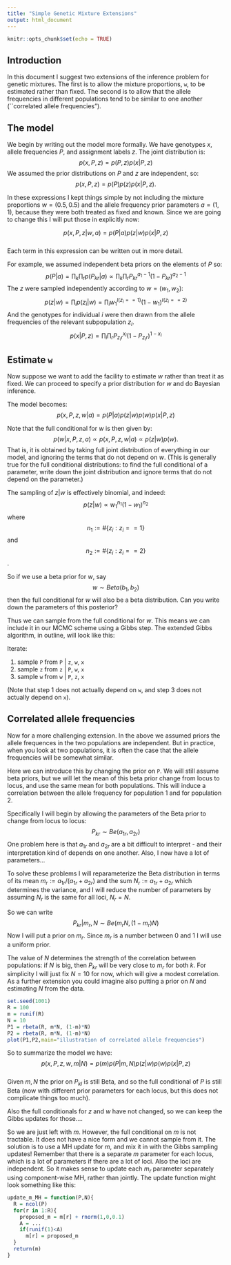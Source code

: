 ```yaml
---
title: "Simple Genetic Mixture Extensions"
output: html_document
---
```


```r
knitr::opts_chunk$set(echo = TRUE)
```

## Introduction

In this document I suggest two extensions of the inference problem for genetic mixtures.
The first is to allow the mixture proportions, `w`, to be estimated rather than fixed.
The second is to allow that the allele frequencies in different populations tend to be similar to one another (``correlated allele frequencies"). 


## The model

We begin by writing out the model more formally.
We have genotypes $x$, allele frequencies $P$, and assignment labels $z$.
The joint distribution is:
$$p(x, P, z) = p(P,z) p(x|P,z)$$ 
We assumed the prior distributions on $P$ and $z$ are independent, so:
$$p(x,P,z) = p(P) p(z) p(x | P,z).$$

In these expressions I kept things simple by not including the mixture proportions $w=(0.5,0.5)$  and the allele frequency prior parameters $a=(1,1)$, because they 
were both treated as fixed and known. Since we are going to change this I will put those in explicitly now:

$$p(x, P, z | w, a) = p(P| a) p(z | w) p(x|P,z)$$  
Each term in this expression can be written out in more detail.

For example, we assumed independent beta priors on the elements of $P$ so:
$$p(P | a) = \prod_k \prod_r p(P_{kr} | a) \propto \prod_k \prod_r P_{kr}^{a_1-1} (1-P_{kr})^{a_2-1}$$
The $z$ were sampled independently according to $w=(w_1,w_2)$:
$$p(z | w) = \prod_i p(z_i | w) = \prod_i w_1^{I(z_i==1)} (1-w_1)^{I(z_i==2)}$$
And the genotypes for individual $i$ were then drawn from the allele frequencies of the relevant subpopulation $z_i$.
$$p(x | P,z) = \prod_i \prod_r P_{z_i r}^{x_i} (1-P_{z_i r})^{1-x_i}$$

## Estimate `w`

Now suppose we want to add the facility to estimate $w$ rather than treat it as fixed.
We can proceed to specify a prior distribution for $w$ and do Bayesian inference.

The model becomes:
$$p(x, P, z, w | a) = p(P| a) p(z | w) p(w) p(x|P,z)$$  

Note that the full conditional for $w$ is then given by:
$$p(w | x, P, z, a) \propto p(x,P,z,w|a) \propto p(z|w) p(w).$$
That is, it is obtained by taking full joint distribution of everything in our model, and ignoring the terms that do not depend on $w$. (This is generally true for the full conditional distributions: to find the full conditional of a parameter, write down the joint distribution and ignore terms that do not depend on the parameter.)


The sampling of $z|w$ is effectively binomial, and indeed:
$$p(z|w) \propto w_1^{n_1}(1-w_1)^{n_2}$$
where 
$$n_1 := \#\{z_i: z_i==1\}$$ and
$$n_2 := \#\{z_i: z_i==2\}$$.

So if we use a beta prior for $w$, say
$$w \sim Beta(b_1, b_2)$$
then the full conditional for $w$ will also be a beta distribution.
Can you write down the parameters of this posterior?

Thus we can sample from the full conditional for $w$. This means we can
include it in our MCMC scheme using a Gibbs step. The extended Gibbs algorithm, in outline, 
will look like this:

Iterate:

1. sample `P` from `P` | `z`, `w`, `x`
2. sample `z` from `z` | `P`, `w`, `x`
3. sample `w` from `w` | `P`, `z`, `x`

(Note that step 1 does not actually depend on `w`, and step  3 does not actually depend on `x`).


## Correlated allele frequencies

Now for a more challenging extension.
In the above we assumed priors the allele frequences in the two populations
are independent. But in practice, when you look at two populations, it is often
the case that the allele frequencies will be somewhat similar.

Here we can introduce this by changing the prior on `P`. We will still assume
beta priors, but we will let the mean of this beta prior change from locus to locus, and use the same mean for both populations. This will induce a correlation between the allele frequency for population 1 and for population 2.

Specifically I will begin by allowing the parameters of the Beta prior to change from locus to locus: 
$$P_{kr} \sim Be(a_{1r},a_{2r})$$
One problem here is that $a_{1r}$ and $a_{2r}$ are a bit difficult to interpret - and
their interpretation kind of depends on one another. Also, I now have
a lot of parameters... 

To solve these problems I will reparameterize the Beta distribution in terms of its mean $m_r := a_{1r}/(a_{1r}+a_{2r})$ and the sum $N_r := a_{1r} + a_{2r}$ which determines the variance, and I will reduce the number of parameters by assuming $N_r$ is the same for all loci, $N_r=N$. 


So we can write
$$P_{kr} | m_r, N \sim Be(m_r N, (1-m_r)N)$$
Now I will put a prior on $m_r$. Since $m_r$ is a number between 0 and 1 I will use a uniform prior. 

The value of $N$ determines the strength of the correlation between populations: if $N$ is big, then $P_{kr}$ will be very close to $m_r$ for both $k$. For simplicity I will just fix $N=10$ for now, which will give a modest correlation. As a further extension you could imagine also putting a prior on $N$ and estimating $N$ from the data.


```r
set.seed(1001)
R = 100
m = runif(R)
N = 10
P1 = rbeta(R, m*N, (1-m)*N)
P2 = rbeta(R, m*N, (1-m)*N)
plot(P1,P2,main="illustration of correlated allele frequencies")
```

So to summarize the model we have:
$$p(x, P, z, w, m | N) = p(m) p(P| m, N) p(z | w) p(w) p(x|P,z)$$  
Given $m,N$ the prior on $P_{kl}$ is still Beta, and so the full conditional of $P$ is still Beta (now with different prior parameters for each locus, but this does not 
complicate things too much).

Also the full conditionals for $z$ and $w$ have not changed, so we can keep the Gibbs updates for those....

So we are just left with $m$. However, the full conditional on $m$ is not tractable.
It does not have a nice form and we cannot sample from it. The solution is to
use a MH update for $m$, and mix it in with the Gibbs sampling updates!
Remember that there is a separate $m$ parameter for each locus, which is a lot of parameters if there are a lot of loci. Also the loci are independent. So it makes
sense to update each $m_r$ parameter separately using component-wise MH, rather than jointly. The update function might look something like this:

```r
update_m_MH = function(P,N){
  R = ncol(P)
  for(r in 1:R){
    proposed_m = m[r] + rnorm(1,0,0.1)
    A = ...
    if(runif(1)<A)
      m[r] = proposed_m
  }
  return(m)
}
```







